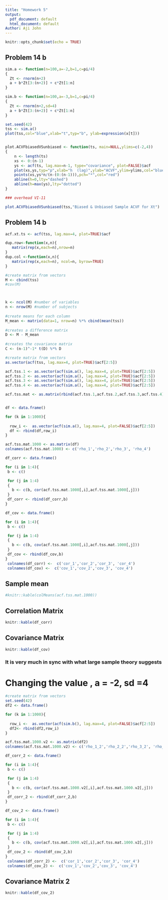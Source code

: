 ```yaml
---
title: "Homework 5"
output:
  pdf_document: default
  html_document: default
Author: Aji John
---
```


```r
knitr::opts_chunk$set(echo = TRUE)
```

## Problem 14 b



```r
sim.a <- function(n=100,a=-2,b=1,c=pi/4)
{
  Zt <- rnorm(n+2)
  a + b*Zt[3:(n+2)] + c*Zt[1:n]
}

sim.b <- function(n=100,a=-3,b=1,c=pi/4)
{
  Zt <- rnorm(n+2,sd=4)
  a + b*Zt[3:(n+2)] + c*Zt[1:n]
}

set.seed(42)
tss <- sim.a()
plot(tss,col="blue",xlab="t",typ="b", ylab=expression(x[t]))


plot.ACVFbiasedVSunbiased <- function(ts, main=NULL,ylims=c(-2,4))
{
    n <- length(ts)
    xs <- 0:(n-1)
    ys <- acf(ts, lag.max=n-1, type="covariance", plot=FALSE)$acf
    plot(xs,ys,typ="p",xlab="h  (lag)",ylab="ACVF",ylim=ylims,col="blue",main=main)
    points(xs,ys*n/(n-(0:(n-1))),pch="*",col="red")
    abline(h=0,lty="dashed")
    abline(h=max(ys),lty="dotted")
}

### overhead VI-11

plot.ACVFbiasedVSunbiased(tss,"Biased & Unbiased Sample ACVF for Xt")

```

## Problem 14 b


```r

acf.xt.ts <- acf(tss, lag.max=4, plot=TRUE)$acf


```

```r

dup.row<-function(x,n){
   matrix(rep(x,each=n),nrow=n)
}
dup.col <-function(x,n){
   matrix(rep(x,each=n), ncol=n, byrow=TRUE)
}

```

```r

#create matrix from vectors
M <- cbind(tss)
#cov(M)



k <- ncol(M) #number of variables
n <- nrow(M) #number of subjects
 
#create means for each column
M_mean <- matrix(data=1, nrow=n) %*% cbind(mean(tss)) 
 
#creates a difference matrix
D <- M - M_mean
 
#creates the covariance matrix
C <- (n-1)^-1* t(D) %*% D
```


```r

#create matrix from vectors
as.vector(acf(tss, lag.max=4, plot=TRUE)$acf[2:5])

acf.tss.1 <- as.vector(acf(sim.a(), lag.max=4, plot=TRUE)$acf[2:5])
acf.tss.2 <- as.vector(acf(sim.a(), lag.max=4, plot=TRUE)$acf[2:5])
acf.tss.3 <- as.vector(acf(sim.a(), lag.max=4, plot=TRUE)$acf[2:5])
acf.tss.4 <- as.vector(acf(sim.a(), lag.max=4, plot=TRUE)$acf[2:5])

acf.tss.mat <- as.matrix(rbind(acf.tss.1,acf.tss.2,acf.tss.3,acf.tss.4))


df <- data.frame()

for (k in 1:1000){
  
  row_i <-  as.vector(acf(sim.a(), lag.max=4, plot=FALSE)$acf[2:5])
  df <- rbind(df,row_i)
}

acf.tss.mat.1000 <- as.matrix(df)
colnames(acf.tss.mat.1000) <- c('rho_1','rho_2','rho_3', 'rho_4')

df_corr <- data.frame()

for (i in 1:4){
 b <- c()

 for (j in 1:4)
 {
   b <- c(b, cor(acf.tss.mat.1000[,i],acf.tss.mat.1000[,j]))  
 }
 df_corr <- rbind(df_corr,b)
}

df_cov <- data.frame()

for (i in 1:4){
 b <- c()

 for (j in 1:4)
 {
   b <- c(b, cov(acf.tss.mat.1000[,i],acf.tss.mat.1000[,j]))  
 }
 df_cov <- rbind(df_cov,b)
}
 colnames(df_corr) <-  c('cor_1','cor_2','cor_3', 'cor_4')
 colnames(df_cov) <-  c('cov_1','cov_2','cov_3', 'cov_4')

```

## Sample mean
```r

#knitr::kable(colMeans(acf.tss.mat.1000))

```
## Correlation Matrix
```r

knitr::kable(df_corr)

```

## Covariance Matrix
```r

knitr::kable(df_cov)

```

### It is very much in sync with what large sample theory suggests



# Changing the value , a = -2, sd =4

```r

#create matrix from vectors
set.seed(42)
df2 <- data.frame()

for (k in 1:1000){
  
  row_i <-  as.vector(acf(sim.b(), lag.max=4, plot=FALSE)$acf[2:5])
  df2<- rbind(df2,row_i)
}

acf.tss.mat.1000.v2 <- as.matrix(df2)
colnames(acf.tss.mat.1000.v2) <- c('rho_1_2','rho_2_2','rho_3_2', 'rho_4_2')

df_corr_2 <- data.frame()

for (i in 1:4){
 b <- c()

 for (j in 1:4)
 {
   b <- c(b, cor(acf.tss.mat.1000.v2[,i],acf.tss.mat.1000.v2[,j]))  
 }
 df_corr_2 <- rbind(df_corr_2,b)
}

df_cov_2 <- data.frame()

for (i in 1:4){
 b <- c()

 for (j in 1:4)
 {
   b <- c(b, cov(acf.tss.mat.1000.v2[,i],acf.tss.mat.1000.v2[,j]))  
 }
 df_cov_2 <- rbind(df_cov_2,b)
}
 colnames(df_corr_2) <-  c('cor_1','cor_2','cor_3', 'cor_4')
 colnames(df_cov_2) <-  c('cov_1','cov_2','cov_3', 'cov_4')

```

## Covariance Matrix 2
```r

knitr::kable(df_cov_2)

```


